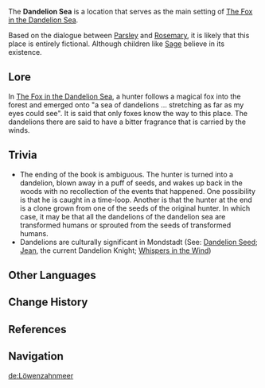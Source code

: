 {{Terminology Infobox
|image        = 
|type         = Lore
|region       = Mondstadt
}}
{{Description|With unfaltering trust, I followed the fox round and about, soon emerging from the dark forest in a seemingly faraway land. There, in the moonlight, a sea of dandelions lay before me, stretching as far as my eyes could see.|[[The Fox in the Dandelion Sea]]}}

The '''Dandelion Sea''' is a location that serves as the main setting of [[The Fox in the Dandelion Sea]].

Based on the dialogue between [[Parsley]] and [[Rosemary]], it is likely that this place is entirely fictional. Although children like [[Sage]] believe in its existence.

==Lore==
In [[The Fox in the Dandelion Sea]], a hunter follows a magical fox into the forest and emerged onto "a sea of dandelions … stretching as far as my eyes could see". It is said that only foxes know the way to this place. The dandelions there are said to have a bitter fragrance that is carried by the winds.

==Trivia==
* The ending of the book is ambiguous. The hunter is turned into a dandelion, blown away in a puff of seeds, and wakes up back in the woods with no recollection of the events that happened. One possibility is that he is caught in a time-loop. Another is that the hunter at the end is a clone grown from one of the seeds of the original hunter. In which case, it may be that all the dandelions of the dandelion sea are transformed humans or sprouted from the seeds of transformed humans.
* Dandelions are culturally significant in Mondstadt (See: [[Dandelion Seed]]; [[Jean]], the current Dandelion Knight; [[Whispers in the Wind]])

==Other Languages==
{{Other Languages
|en      = Dandelion Sea
|zhs     = 蒲公英海
|zhs_rm  = Pǔgōngyīng-Hǎi
|zht     = 蒲公英海
|zht_rm  = Pǔgōngyīng-Hǎi
|zh_tl   = Dandelion Sea
|ja      = 蒲公英の海
|ja_rm   = Tanpopo<!--Danderaion?--> no Umi{{Assumed}}
|ja_tl   = Dandelion Sea
|ko      = 민들레밭
|ko_rm   = Mindeulle-bat
|ko_tl   = Dandelion Field
|es      = El mar de dientes de león
|es_tl   = The Sea of Dandelions
|fr      = La mer de pissenlits
|fr_tl   = The Sea of Dandelions
|ru      = Море одуванчиков
|ru_tl   = Dandelion Sea
|th      = Dandelion Sea
|vi      = Biển {{tt|Bồ Công Anh|蒲公英}}
|vi_tl   = Dandelion Sea
|de      = Löwenzahnmeer
|de_tl   = Dandelion Sea
|id      = Lautan Dandelion<ref>{{Ref/Book|The Fox in the Dandelion Sea}}</ref> / Dandelion Sea
|id_tl   = Dandelion Sea
|pt      = Mar de Dandelion
|pt_tl   = 
|tr      = 
|tr_tl   = 
|it      = 
|it_tl   = 
}}

==Change History==
{{Change History|introduced=1.0}}

==References==
{{Reflist}}

==Navigation==
{{Area Navbox|Mondstadt}}

[[de:Löwenzahnmeer]]